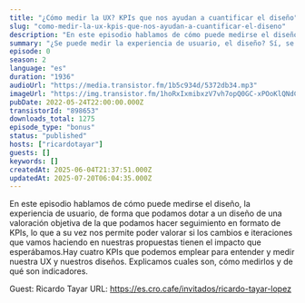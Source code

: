 ```yaml
---
title: "¿Cómo medir la UX? KPIs que nos ayudan a cuantificar el diseño"
slug: "como-medir-la-ux-kpis-que-nos-ayudan-a-cuantificar-el-diseno"
description: "En este episodio hablamos de cómo puede medirse el diseño, la experiencia de usuario, de forma que podamos dotar a un diseño de una valoración objetiva de la que podamos hacer seguimiento en formato de KPIs, lo que a su vez nos permite poder valorar si los cambios e iteraciones que vamos haciendo en nuestras propuestas tienen el impacto que esperábamos.Hay cuatro KPIs que podemos emplear para entender y medir nuestra UX y nuestros diseños. Explicamos cuales son, cómo medirlos y de qué son indicadores.\n\nGuest: Ricardo Tayar\nURL: https://es.cro.cafe/invitados/ricardo-tayar-lopez"
summary: "¿Se puede medir la experiencia de usuario, el diseño? Sí, se puede. Y en este episodio hablamos de cómo hacerlo."
episode: 0
season: 2
language: "es"
duration: "1936"
audioUrl: "https://media.transistor.fm/1b5c934d/5372db34.mp3"
imageUrl: "https://img.transistor.fm/1hoRxIxmibxzV7vh7opQ0GC-xPOoKlQNdCwyEGzaY4Q/rs:fill:3000:3000:1/q:60/aHR0cHM6Ly9pbWct/dXBsb2FkLXByb2R1/Y3Rpb24udHJhbnNp/c3Rvci5mbS9mM2Qw/YmI1NzQzMGYwMGE3/NzViN2Y3NmNlYzMw/YmNiNi5qcGc.webp"
pubDate: 2022-05-24T22:00:00.000Z
transistorId: "898653"
downloads_total: 1275
episode_type: "bonus"
status: "published"
hosts: ["ricardotayar"]
guests: []
keywords: []
createdAt: 2025-06-04T21:37:51.000Z
updatedAt: 2025-07-20T06:04:35.000Z
---
```


En este episodio hablamos de cómo puede medirse el diseño, la experiencia de usuario, de forma que podamos dotar a un diseño de una valoración objetiva de la que podamos hacer seguimiento en formato de KPIs, lo que a su vez nos permite poder valorar si los cambios e iteraciones que vamos haciendo en nuestras propuestas tienen el impacto que esperábamos.Hay cuatro KPIs que podemos emplear para entender y medir nuestra UX y nuestros diseños. Explicamos cuales son, cómo medirlos y de qué son indicadores.

Guest: Ricardo Tayar
URL: https://es.cro.cafe/invitados/ricardo-tayar-lopez
